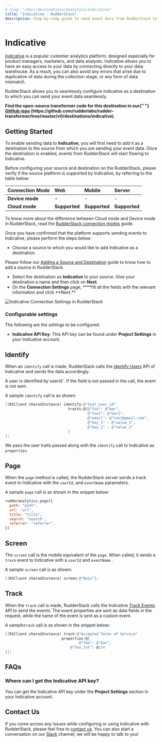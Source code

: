 ```yaml
---
# slug: "/docs/destinations/analytics/indicative"
title: "Indicative - RudderStack"
description: Step-by-step guide to send event data from RudderStack to Indicative.
---
```


# Indicative

[Indicative](https://indicative.com) is a popular customer analytics platform, designed especially for product managers, marketers, and data analysts. Indicative allows you to have an easy access to your data by connecting directly to your data warehouse. As a result, you can also avoid any errors that arise due to duplication of data during the collection stage, or any form of data mismatch.

RudderStack allows you to seamlessly configure Indicative as a destination to which you can send your event data seamlessly.

<div class="successBlock">
  <strong>
    Find the open-source transformer code for this destination in our{" "}
    <a href="">GitHub repo</a>
    (https://github.com/rudderlabs/rudder-transformer/tree/master/v0/destinations/indicative).
  </strong>
</div>

## Getting Started

To enable sending data to **Indicative**, you will first need to add it as a destination to the source from which you are sending your event data. Once the destination is enabled, events from RudderStack will start flowing to Indicative.

Before configuring your source and destination on the RudderStack, please verify if the source platform is supported by Indicative, by referring to the table below:

| **Connection Mode** | **Web**       | **Mobile**    | **Server**    |
| :------------------ | :------------ | :------------ | :------------ |
| **Device mode**     | **-**         | -             | -             |
| **Cloud mode**      | **Supported** | **Supported** | **Supported** |

<div class="infoBlock">
To know more about the difference between Cloud mode and Device mode in RudderStack, read the <a href="../../get-started/rudderstack-connection-modes">RudderStack connection modes</a> guide.

</div>

Once you have confirmed that the platform supports sending events to Indicative, please perform the steps below:

- Choose a source to which you would like to add Indicative as a destination.

<div class="infoBlock">
Please follow our <a href="../connections/adding-source-and-destination-rudderstack">Adding a Source and Destination</a> guide to know how to add a source in RudderStack.

</div>

- Select the destination as **Indicative** to your source. Give your destination a name and then click on **Next**.
- On the **Connection Settings** page, \***\*fill all the fields with the relevant information and click **Next.\*\*

![Indicative Connection Settings in RudderStack](../../.gitbook/assets/indicative.png)

### Configurable settings

The following are the settings to be configured:

- **Indicative API Key**: This API key can be found under **Project Settings** in your Indicative account.

## Identify

When an `identify` call is made, RudderStack calls the [Identify Users](https://support.indicative.com/hc/en-us/articles/360004147512-REST-API-Guide#IdentifyUsers2) API of Indicative and sends the data accordingly.

<div class="warningBlock">
A user is identified by`userId`. If the field is not passed in the call, the event is not sent.

</div>

A sample `identify` call is as shown:

```objectivec
[[RSClient sharedInstance] identify:@"test_user_id"
                             traits:@{@"foo": @"bar",
                                      @"foo1": @"bar1",
                                      @"email": @"test@gmail.com",
                                      @"key_1" : @"value_1",
                                      @"key_2" : @"value_2"
                             }
];
```

We pass the user traits passed along with the `identify` call to Indicative as `properties`.

## Page

When the `page` method is called, the RudderStack server sends a track event to Indicative with the `userId`, and `eventName` parameters.

A sample `page` call is as shown in the snippet below:

```javascript
rudderanalytics.page({
  path: "path",
  url: "url",
  title: "title",
  search: "search",
  referrer: "referrer",
})
```

## Screen

The `screen` call is the mobile equivalent of the `page`. When called, it sends a `track` event to Indicative with a `userId` and `eventName` .

A sample `screen` call is as shown:

```objectivec
[[RSClient sharedInstance] screen:@"Main"];
```

## Track

When the `track` call is made, RudderStack calls the Indicative [Track Events](https://support.indicative.com/hc/en-us/articles/360004147512-REST-API-Guide#TrackEvents) API to send the events. The event properties are sent as data fields in the request, while the name of the event is sent as a custom event.

A sample`track` call is as shown in the snippet below:

```objectivec
[[RSClient sharedInstance] track:@"Accepted Terms of Service"
                          properties:@{
                                  @"foo": @"bar",
                              @"foo_int": @134
}];
```

## FAQs

### Where can I get the Indicative API key?

You can get the Indicative API key under the **Project Settings** section in your Indicative account.

## Contact Us

If you come across any issues while configuring or using Indicative with RudderStack, please feel free to [contact us](mailto:%20docs@rudderstack.com). You can also start a conversation on our [Slack](https://resources.rudderstack.com/join-rudderstack-slack) channel; we will be happy to talk to you!
